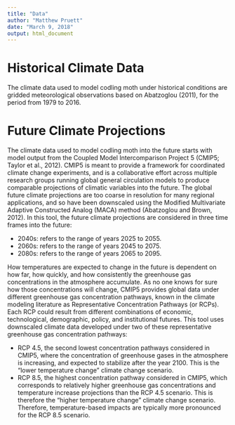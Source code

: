 ---
title: "Data"
author: "Matthew Pruett"
date: "March 9, 2018"
output: html_document
---

# Historical Climate Data

The climate data used to model codling moth under historical conditions are gridded meteorological observations based on Abatzoglou (2011), for the period from 1979 to 2016.

# Future Climate Projections

The climate data used to model codling moth into the future starts with model output from the Coupled Model Intercomparison Project 5 (CMIP5; Taylor et al., 2012). CMIP5 is meant to provide a framework for coordinated climate change experiments, and is a collaborative effort across multiple research groups running global general circulation models to produce comparable projections of climatic variables into the future. The global future climate projections are too coarse in resolution for many regional applications, and so have been downscaled using the Modified Multivariate Adaptive Constructed Analog (MACA) method (Abatzoglou and Brown, 2012).
In this tool, the future climate projections are considered in three time frames into the future:

* 2040s: refers to the range of years 2025 to 2055.
* 2060s: refers to the range of years 2045 to 2075.
* 2080s: refers to the range of years 2065 to 2095.

How temperatures are expected to change in the future is dependent on how far, how quickly, and how consistently the greenhouse gas concentrations in the atmosphere accumulate. As no one knows for sure how those concentrations will change, CMIP5 provides global data under different greenhouse gas concentration pathways, known in the climate modeling literature as Representative Concentration Pathways (or RCPs). Each RCP could result from different combinations of economic, technological, demographic, policy, and institutional futures.
This tool uses downscaled climate data developed under two of these representative greenhouse gas concentration pathways:

* RCP 4.5, the second lowest concentration pathways considered in CMIP5, where the concentration of greenhouse gases in the atmosphere is increasing, and expected to stabilize after the year 2100. This is the "lower temperature change" climate change scenario.
* RCP 8.5, the highest concentration pathway considered in CMIP5, which corresponds to relatively higher greenhouse gas concentrations and temperature increase projections than the RCP 4.5 scenario. This is therefore the "higher temperature change" climate change scenario. Therefore, temperature-based impacts are typically more pronounced for the RCP 8.5 scenario.


